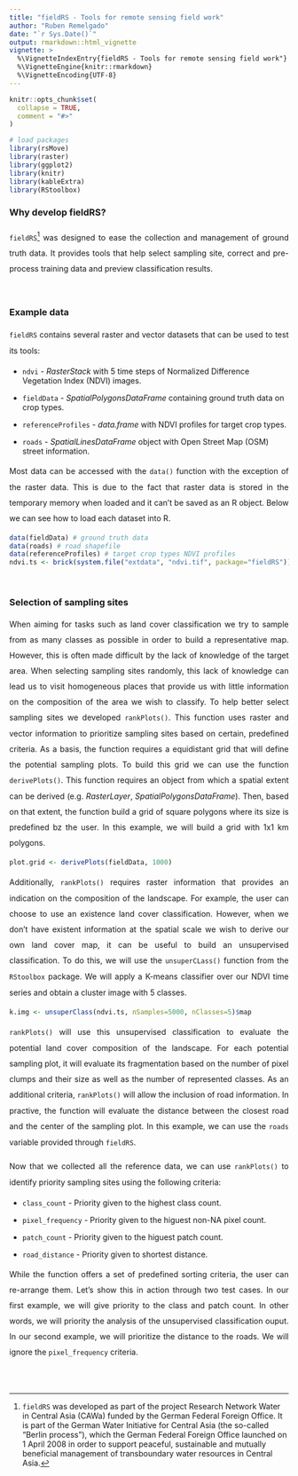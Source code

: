 ```yaml
---
title: "fieldRS - Tools for remote sensing field work"
author: "Ruben Remelgado"
date: "`r Sys.Date()`"
output: rmarkdown::html_vignette
vignette: >
  %\VignetteIndexEntry{fieldRS - Tools for remote sensing field work"}
  %\VignetteEngine{knitr::rmarkdown}
  %\VignetteEncoding{UTF-8}
---
```


```r
knitr::opts_chunk$set(
  collapse = TRUE,
  comment = "#>"
)
```


```r
# load packages
library(rsMove)
library(raster)
library(ggplot2)
library(knitr)
library(kableExtra)
library(RStoolbox)
```


### Why develop fieldRS?
<p align="justify" style="line-height:200%;">
`fieldRS`^[`fieldRS` was developed as part of the project Research Network Water in Central Asia (CAWa) funded by the German Federal Foreign Office. It is part of the German Water Initiative for Central Asia (the so-called “Berlin process”), which the German Federal Foreign Office launched on 1 April 2008 in order to support peaceful, sustainable and mutually beneficial management of transboundary water resources in Central Asia.] was designed to ease the collection and management of ground truth data. It provides tools that help select sampling site, correct and pre-process training data and preview classification results.
</p>

</br>

### Example data
<p align="justify" style="line-height:200%;">
`fieldRS` contains several raster and vector datasets that can be used to test its tools:
</p>
* `ndvi` - *RasterStack* with 5 time steps of Normalized Difference Vegetation Index (NDVI) images.

* `fieldData` - *SpatialPolygonsDataFrame* containing ground truth data on crop types.

* `referenceProfiles` - *data.frame* with NDVI profiles for target crop types.

* `roads` - *SpatialLinesDataFrame* object with Open Street Map (OSM) street information.

<p align="justify" style="line-height:200%;">
Most data can be accessed with the `data()` function with the exception of the raster data. This is due to the fact that raster data is stored in the temporary memory when loaded and it can't be saved as an R object. Below we can see how to load each dataset into R.
</p>

``` r
data(fieldData) # ground truth data
data(roads) # road shapefile
data(referenceProfiles) # target crop types NDVI profiles
ndvi.ts <- brick(system.file("extdata", "ndvi.tif", package="fieldRS")) # NDVI raster time series
```

</br>

### Selection of sampling sites
<p align="justify" style="line-height:200%;">
When aiming for tasks such as land cover classification we try to sample from as many classes as possible in order to build a representative map. However, this is often made difficult by the lack of knowledge of the target area. When selecting sampling sites randomly, this lack of knowledge can lead us to visit homogeneous places that provide us with little information on the composition of the area we wish to classify. To help better select sampling sites we developed `rankPlots()`. This function uses raster and vector information to prioritize sampling sites based on certain, predefined criteria. As a basis, the function requires a equidistant grid that will define the potential sampling plots. To build this grid we can use the function `derivePlots()`. This function requires an object from which a spatial extent can be derived (e.g. *RasterLayer*, *SpatialPolygonsDataFrame*). Then, based on that extent, the function build a grid of square polygons where its size is predefined bz the user. In this example, we will build a grid with 1x1 km polygons.
</p>

``` r
plot.grid <- derivePlots(fieldData, 1000)
```

<p align="justify" style="line-height:200%;">
Additionally, `rankPlots()` requires raster information that provides an indication on the composition of the landscape. For example, the user can choose to use an existence land cover classification. However, when we don't have existent information at the spatial scale we wish to derive our own land cover map, it can be useful to build an unsupervised classification. To do this, we will use the `unsuperCLass()` function from the `RStoolbox` package. We will apply a K-means classifier over our NDVI time series and obtain a cluster image with 5 classes.
</p>

``` r
k.img <- unsuperClass(ndvi.ts, nSamples=5000, nClasses=5)$map
```

<p align="justify" style="line-height:200%;">
`rankPlots()` will use this unsupervised classification to evaluate the potential land cover composition of the landscape. For each potential sampling plot, it will evaluate its fragmentation based on the number of pixel clumps and their size as well as the number of represented classes. As an additional criteria, `rankPlots()` will allow the inclusion of road information. In practive, the function will evaluate the distance between the closest road and the center of the sampling plot. In this example, we can use the `roads` variable provided through `fieldRS`.
</p>
<p align="justify" style="line-height:200%;">
Now that we collected all the reference data, we can use `rankPlots()` to identify priority sampling sites using the following criteria:
</p>

* `class_count` - Priority given to the highest class count.

* `pixel_frequency` - Priority given to the higuest non-NA pixel count.

* `patch_count` - Priority given to the higuest patch count.

* `road_distance` - Priority given to shortest distance.

<p align="justify" style="line-height:200%;">
While the function offers a set of predefined sorting criteria, the user can re-arrange them. Let's show this in action through two test cases. In our first example, we will give priority to the class and patch count. In other words, we will priority the analysis of the unsupervised classification ouput. In our second example, we will prioritize the distance to the roads. We will ignore the `pixel_frequency` criteria.
</p>

``` r


```



</br>
